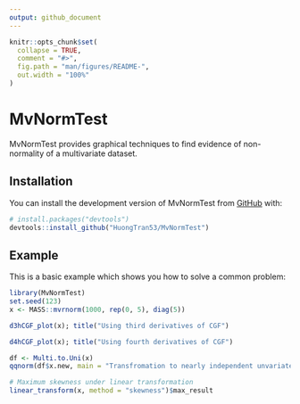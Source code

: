 ```yaml
---
output: github_document
---
```


<!-- README.md is generated from README.Rmd. Please edit that file -->

```r
knitr::opts_chunk$set(
  collapse = TRUE,
  comment = "#>",
  fig.path = "man/figures/README-",
  out.width = "100%"
)
```

# MvNormTest

<!-- badges: start -->
<!-- badges: end -->

MvNormTest provides graphical techniques to find evidence of non-normality of a multivariate dataset. 

## Installation

You can install the development version of MvNormTest from [GitHub](https://github.com/) with:

``` r
# install.packages("devtools")
devtools::install_github("HuongTran53/MvNormTest")
```

## Example

This is a basic example which shows you how to solve a common problem:

```r
library(MvNormTest)
set.seed(123)
x <- MASS::mvrnorm(1000, rep(0, 5), diag(5))
```

```r
d3hCGF_plot(x); title("Using third derivatives of CGF")
```

```r
d4hCGF_plot(x); title("Using fourth derivatives of CGF")
```

```r
df <- Multi.to.Uni(x)
qqnorm(df$x.new, main = "Transfromation to nearly independent unvariate sample, Q-Q plot"); abline(0, 1)

```

```r
# Maximum skewness under linear transformation
linear_transform(x, method = "skewness")$max_result
```

